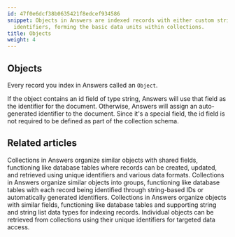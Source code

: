 ```yaml
---
id: 47f0e6dcf38b0635421f8edcef934586
snippet: Objects in Answers are indexed records with either custom string IDs or auto-generated
  identifiers, forming the basic data units within collections.
title: Objects
weight: 4
---
```


## Objects

Every record you index in Answers called an `Object`.

If the object contains an id field of type string, Answers will use that field as the identifier for the document. Otherwise, Answers will assign an auto-generated identifier to the document. Since it's a special field, the id field is not required to be defined as part of the collection schema.



<PageTree />


## Related articles
<CardGrid>
<LinkTitleCard header="<b>Answers > Collections</b>" href="/products/answers/collections/" > Collections in Answers organize similar objects with shared fields, functioning like database tables where records can be created, updated, and retrieved using unique identifiers and various data formats. </LinkTitleCard>
<LinkTitleCard header="<b>Collections > Update a collection</b>" href="/products/answers/collections/update-collection/" > Collections in Answers organize similar objects into groups, functioning like database tables with each record being identified through string-based IDs or automatically generated identifiers. </LinkTitleCard>
<LinkTitleCard header="<b>Collections > Create a collection</b>" href="/products/answers/collections/create-collection/" > Collections in Answers organize objects with similar fields, functioning like database tables and supporting string and string list data types for indexing records. </LinkTitleCard>
<LinkTitleCard header="<b>Objects > Get an object</b>" href="/products/answers/objects/get-object/" > Individual objects can be retrieved from collections using their unique identifiers for targeted data access. </LinkTitleCard>
</CardGrid>